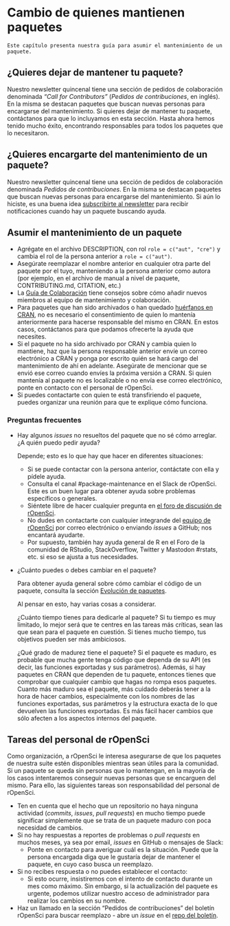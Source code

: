 # Cambio de quienes mantienen paquetes  {#changing-maintainers}

```block
Este capítulo presenta nuestra guía para asumir el mantenimiento de un paquete.
```

## ¿Quieres dejar de mantener tu paquete? {#do-you-want-to-give-up-maintenance-of-your-package}

Nuestro newsletter quincenal tiene una sección de pedidos de colaboración denominada *"Call for Contributors"* (*Pedidos de contribuciones*, en inglés). En la misma se destacan paquetes que buscan nuevas personas para encargarse del mantenimiento. Si quieres dejar de mantener tu paquete, contáctanos para que lo incluyamos en esta sección. Hasta ahora hemos tenido mucho éxito, encontrando responsables para todos los paquetes que lo necesitaron.

## ¿Quieres encargarte del mantenimiento de un paquete? {#do-you-want-to-take-over-maintenance-of-a-package}

Nuestro newsletter quincenal tiene una sección de pedidos de colaboración denominada *Pedidos de contribuciones*. En la misma se destacan paquetes que buscan nuevas personas para encargarse del mantenimiento. Si aún lo hiciste, es una buena idea [subscribirte al newsletter](https://news.ropensci.org/) para recibir notificaciones cuando hay un paquete buscando ayuda.

## Asumir el mantenimiento de un paquete {#taking-over-maintenance-of-a-package}

- Agrégate en el archivo DESCRIPTION, con rol `role = c("aut", "cre")` y cambia el rol de la persona anterior a `role = c("aut")`.
- Asegúrate reemplazar el nombre anterior en cualquier otra parte del paquete por el tuyo, manteniendo a la persona anterior como autora (por ejemplo, en el archivo de manual a nivel de paquete, CONTRIBUTING.md, CITATION, etc.)
- La [Guía de Colaboración](#collaboration) tiene consejos sobre cómo añadir nuevos miembros al equipo de mantenimiento y colaboración.
- Para paquetes que han sido archivados o han quedado [huérfanos en CRAN](https://cran.r-project.org/src/contrib/Orphaned/README), no es necesario el consentimiento de quien lo mantenía anteriormente para hacerse responsable del mismo en CRAN. En estos casos, contáctanos para que podamos ofrecerte la ayuda que necesites.
- Si el paquete no ha sido archivado por CRAN y cambia quien lo mantiene, haz que la persona responsable anterior envíe un correo electrónico a CRAN y ponga por escrito quién se hará cargo del mantenimiento de ahí en adelante. Asegúrate de mencionar que se envió ese correo cuando envíes la próxima versión a CRAN. Si quien mantenía al paquete no es localizable o no envía ese correo electrónico, ponte en contacto con el personal de rOpenSci.
- Si puedes contactarte con quien te está transfiriendo el paquete, puedes organizar una reunión para que te explique cómo funciona.

### Preguntas frecuentes {#faq-for-new-maintainers}

- Hay algunos *issues* no resueltos del paquete que no sé cómo arreglar. ¿A quién puedo pedir ayuda?
  
  Depende; esto es lo que hay que hacer en diferentes situaciones:
  
  - Si se puede contactar con la persona anterior, contáctate con ella y pídele ayuda.
  - Consulta el canal #package-maintenance en el Slack de rOpenSci. Este es un buen lugar para obtener ayuda sobre problemas específicos o generales.
  - Siéntete libre de hacer cualquier pregunta en [el foro de discusión de rOpenSci](https://discuss.ropensci.org/c/package-development/29).
  - No dudes en contactarte con cualquier integrande del [equipo de rOpenSci](https://ropensci.org/about/#team) por correo electrónico o enviando *issues* a GitHub; nos encantará ayudarte.
  - Por supuesto, también hay ayuda general de R en el Foro de la comunidad de RStudio, StackOverflow, Twitter y Mastodon #rstats, etc. si eso se ajusta a tus necesidades.

- ¿Cuánto puedes o debes cambiar en el paquete?
  
  Para obtener ayuda general sobre cómo cambiar el código de un paquete, consulta la sección [Evolución de paquetes](#evolution).
  
  Al pensar en esto, hay varias cosas a considerar.
  
  ¿Cuánto tiempo tienes para dedicarle al paquete? Si tu tiempo es muy limitado, lo mejor será que te centres en las tareas más críticas, sean las que sean para el paquete en cuestión. Si tienes mucho tiempo, tus objetivos pueden ser más ambiciosos.
  
  ¿Qué grado de madurez tiene el paquete? Si el paquete es maduro, es probable que mucha gente tenga código que dependa de su API (es decir, las funciones exportadas y sus parámetros). Además, si hay paquetes en CRAN que dependen de tu paquete, entonces tienes que comprobar que cualquier cambio que hagas no rompa esos paquetes. Cuanto más maduro sea el paquete, más cuidado deberás tener a la hora de hacer cambios, especialmente con los nombres de las funciones exportadas, sus parámetros y la estructura exacta de lo que devuelven las funciones exportadas. Es más fácil hacer cambios que sólo afecten a los aspectos internos del paquete.

## Tareas del personal de rOpenSci {#tasks-for-ropensci-staff}

Como organización, a rOpenSci le interesa asegurarse de que los paquetes de nuestra suite estén disponibles mientras sean útiles para la comunidad. Si un paquete se queda sin personas que lo mantengan, en la mayoría de los casos intentaremos conseguir nuevas personas que se encarguen del mismo. Para ello, las siguientes tareas son responsabilidad del personal de rOpenSci.

- Ten en cuenta que el hecho que un repositorio no haya ninguna actividad (*commits*, *issues*, *pull requests*) en mucho tiempo puede significar simplemente que se trata de un paquete maduro con poca necesidad de cambios.
- Si no hay respuestas a reportes de problemas o *pull requests* en muchos meses, ya sea por email, *issues* en GitHub o mensajes de Slack:
  - Ponte en contacto para averiguar cuál es la situación. Puede que la persona encargada diga que le gustaría dejar de mantener el paquete, en cuyo caso busca un reemplazo.
- Si no recibes respuesta o no puedes establecer el contacto:
  - Si esto ocurre, insistiremos con el intento de contacto durante un mes como máximo. Sin embargo, si la actualización del paquete es urgente, podemos utilizar nuestro acceso de administrador para realizar los cambios en su nombre.
- Haz un llamado en la sección "Pedidos de contribuciones" del boletín rOpenSci para buscar reemplazo - abre un *issue* en el [repo del boletín](https://github.com/ropensci/monthly/).


